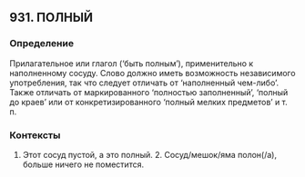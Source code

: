 ## 931. ПОЛНЫЙ
### Определение
Прилагательное или глагол (‘быть полным’), применительно к наполненному сосуду. Слово должно иметь возможность независимого употребления, так что следует отличать от ‘наполненный чем-либо’. Также отличать от маркированного ‘полностью заполненный’, ‘полный до краев’ или от конкретизированного ‘полный мелких предметов’ и т. п.

### Контексты
1. Этот сосуд пустой, а это полный. 2. Сосуд/мешок/яма полон(/а), больше ничего не поместится.

